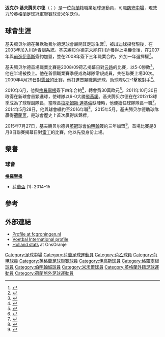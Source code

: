 {{noteTA|G1=足球|G2=英超|G3=FAcup|G4=荷蘭足球聯賽
|1=zh-hans:基夫腾贝尔德;zh-hk:基夫安比特;zh-tw:基夫騰貝爾德;
}}
{{Infobox football biography
| name          = 迈克尔·基夫腾贝尔德<br>Maikel Kieftenbeld
| image               = kieftenbeld 2014.png
| fullname            = Maikel Kieftenbeld
| birth_date         = {{Birth date and age|1990|06|26|df=yes}}
| birth_place = [[荷蘭|荷蘭]][[達爾夫森|達爾夫森]]
| height              = {{height|m=1.79}}
| position            = [[防守中場|防守中場]]
| currentclub         = [[米尔沃尔足球俱乐部|米尔沃尔]]
| clubnumber          = 16
| youthyears1         = {{0|000}}?–2003
| youthyears2         = 2003–2007
| youthyears3         = 2007–2008
| youthclubs1         = Lemelerveld
| youthclubs2         = [[川迪足球會|川迪]]
| youthclubs3         = [[前進伊高斯|前進伊高斯]]
| years1              = 2008–2010
| years2              = 2010–2015
| years3              = 2015–2021
| years4              = 2021–
| clubs1              = [[前進伊高斯|前進伊高斯]]
| clubs2              = [[格羅寧根足球會|格羅寧根]]
| clubs3              = [[伯明翰足球會|伯明翰]]
| clubs4              = [[米尔沃尔足球俱乐部|米尔沃尔]]
| caps1               = 63
| caps2               = 147
| caps3               = 170
| caps4               = 10
| goals1              = 3
| goals2              = 2
| goals3              = 5
| goals4              = 0
| nationalyears1      = 2010–2011
| nationalteam1       = [[荷蘭21歲以下國家足球隊|荷蘭U21]]
| nationalcaps1       = 5
| nationalgoals1      = 0
| club-update         = 26 January 2021 (UTC)
}}

'''迈克尔·基夫腾贝尔德'''（{{lang-nl|Maikel Kieftenbeld}}；{{bd|1990年|6月26日}}）是一位[[荷蘭|荷蘭]]籍職業足球運動員，司職[[防守中場|防守中場]]，現效力於[[英格蘭足球冠軍聯賽|英格蘭足球冠軍聯賽]]球會[[米尔沃尔足球俱乐部|米尔沃尔]]。

==球會生涯==
基夫腾贝尔德在莱默勒费尔德足球會展開其足球生涯<ref>{{cite web|url=http://drimble.nl/voetbal/eredivisie/fc-groningen/1039222/kieftenbeld-lemelerveld-op-weg-naar-fc-groningen.html|title=Kieftenbeld (Lemelerveld) op weg naar FC Groningen|work=Dalfsen Net|publisher=drimble.nl|accessdate=2011-06-10|archive-date=2012-03-25|archive-url=https://web.archive.org/web/20120325053400/http://drimble.nl/voetbal/eredivisie/fc-groningen/1039222/kieftenbeld-lemelerveld-op-weg-naar-fc-groningen.html|dead-url=no}}</ref>，被[[川迪足球會|川迪]]球探發現後，在2003年加入川迪青訓系統。基夫腾贝尔德宗未能在川迪獲得上場機會後，在2007年與[[前進伊高斯|前進伊高斯]]簽約加盟，並在2008年簽下三年職業合約，外加一年選擇權<ref>{{cite news|url=http://www.rtvoost.nl/nieuws/?id=88120|title=Maikel Kieftenbeld naar Go Ahead Eagles|date=2008-09-09|publisher=RTV Oost|accessdate=2011-06-10|archive-url=https://web.archive.org/web/20120401075131/http://www.rtvoost.nl/nieuws/?id=88120|archive-date=2012-04-01|dead-url=yes}}</ref>。

基夫腾贝尔德首場職業比賽是2008/09荷乙揭幕日對[[云路足球俱乐部|云路]]的比賽，以5-0慘敗<ref>{{cite news|url=http://www.vi.nl/Wedstrijden/Wedstrijd.htm?dbid=183200&typeofpage=84140|title=VVV-Venlo - Go Ahead Eagles (08-08-2008)|date=2008-08-08|publisher=Voetbal International|accessdate=2011-06-10|archive-date=2012-10-13|archive-url=https://web.archive.org/web/20121013034705/http://www.vi.nl/Wedstrijden/Wedstrijd.htm?dbid=183200&typeofpage=84140|dead-url=no}}</ref>，他在半場被換上。他在首個職業賽季便成為球隊常規成員，共在聯賽上場30次。2009年4月29日對[[雲登體育會|雲登]]的比賽，他打進首顆職業進球，助球隊以2-1擊敗對手<ref>{{cite news|url=http://www.vi.nl/Wedstrijden/Wedstrijd.htm?dbid=183692&typeofpage=84140|title=Go Ahead Eagles - BV Veendam (24-04-2009)|date=2009-04-24|publisher=Voetbal International|accessdate=2011-06-10|archive-date=2012-10-17|archive-url=https://web.archive.org/web/20121017231908/http://www.vi.nl/Wedstrijden/Wedstrijd.htm?dbid=183692&typeofpage=84140|dead-url=no}}</ref>。

2010年6月，他與[[格羅寧根足球會|格羅寧根]]簽下四年合約<ref>{{cite news|url=http://www.telegraaf.nl/telesport/voetbal/6986127/__Kieftenbeld_naar_FC_Groningen__.html|title=Kieftenbeld naar FC Groningen|date=2010-06-18|publisher=De Telegraaf|accessdate=2011-06-10|archive-date=2012-09-11|archive-url=https://archive.today/20120911102108/http://www.telegraaf.nl/telesport/voetbal/6986127/__Kieftenbeld_naar_FC_Groningen__.html|dead-url=no}}</ref>，轉會費30萬歐元<ref>{{cite news|url=http://www.fcgroningen.nl/home/nieuws/nieuwsbericht/artikel/fc-groningen-contracteert-ivens-en-kieftenbeld/|title=FC Groningen contracteert Ivens en Kieftenbeld|date=2010-06-17|publisher=FC Groningen|accessdate=2011-06-10|archive-date=2016-03-04|archive-url=https://web.archive.org/web/20160304083744/http://www.fcgroningen.nl/home/nieuws/nieuwsbericht/artikel/fc-groningen-contracteert-ivens-en-kieftenbeld/|dead-url=no}}</ref>。2011年10月30日取得在新球會首顆進球，使球隊以6-0大勝[[飛燕諾|飛燕諾]]。基夫腾贝尔德在在2012/13球季成為了球隊副隊長，當隊長[[拉斯姆斯·連基倫|拉斯姆斯·連基倫]]缺陣時，他便擔任球隊隊長一職<ref>{{cite news|url=http://www.voetbalzone.nl/doc.asp?uid=193175 Kieftenbeld|title=Ik vind het een eer dat ik aanvoerder van FC Groningen ben geworden'|date=2013-07-30|publisher=FC Groningen|accessdate=2015-08-08|archive-date=2016-03-04|archive-url=https://web.archive.org/web/20160304111800/http://www.voetbalzone.nl/doc.asp?uid=193175|dead-url=no}}</ref>。2014年5月28日，他與球會績約至2016年職<ref>{{cite news|url=http://www.fcgroningen.nl/home/nieuws/nieuwsbericht/artikel/contractverlenging-maikel-kieftenbeld-bij-fc-groningen/|title=Contractverlenging Maikel Kieftenbeld bij FC Groningen'|date=2014-05-28|publisher=FC Groningen|accessdate=2015-08-08|archive-date=2014-05-28|archive-url=https://archive.today/20140528100435/http://www.fcgroningen.nl/home/nieuws/nieuwsbericht/artikel/contractverlenging-maikel-kieftenbeld-bij-fc-groningen/|dead-url=no}}</ref>。2015年5月，基夫腾贝尔德助球隊贏得[[荷蘭盃|荷蘭盃]]，是球會歷史上首次贏得該錦標。

2015年7月27日，基夫腾贝尔德與[[英格蘭足球冠軍聯賽|英冠]]球會[[伯明翰足球會|伯明翰]]簽約三年加盟<ref>{{cite web |url=http://www.bcfc.com/news/article/official-blues-land-dutch-midfielder-2574821.aspx |title=Official: Blues land Dutch midfielder |publisher=Birmingham City F.C. |date=27 July 2015 |accessdate=27 July 2015 |archive-date=2015-07-27 |archive-url=https://archive.today/20150727164556/http://www.bcfc.com/news/article/official-blues-land-dutch-midfielder-2574821.aspx |dead-url=no }}</ref>，首場比賽是8月8日聯賽揭幕日對[[雷丁足球會|雷丁]]的比賽，他以先發身份上場。

==榮譽==

===球會===
'''[[格羅寧根足球會|格羅寧根]]'''
*[[荷蘭盃|荷蘭盃]] (1): 2014–15

==參考==
{{Reflist|2}}

==外部連結==
*[https://web.archive.org/web/20111006235935/http://www.fcgroningen.nl/home/eerste-elftal/selectie-staf/persoon/747/?no_cache=1&cHash=f328cb19f6 Profile at fcgroningen.nl]
* [http://www.vi.nl/spelers/carriere/maikel-kieftenbeld.htm Voetbal International profile] {{Wayback|url=http://www.vi.nl/spelers/carriere/maikel-kieftenbeld.htm |date=20150730033820 }} {{nl icon}}
*[https://web.archive.org/web/20160304094936/http://www.onsoranje.nl/team-statistieken/teams/speler/25/4f8c4269-a261f899-461125 Holland stats] at OnsOranje

{{DEFAULTSORT:Kieftenbeld, Maikel}}
[[Category:足球中場|Category:足球中場]]
[[Category:荷蘭足球運動員|Category:荷蘭足球運動員]]
[[Category:荷乙球員|Category:荷乙球員]]
[[Category:荷甲球員|Category:荷甲球員]]
[[Category:英格蘭足球聯賽球員|Category:英格蘭足球聯賽球員]]
[[Category:伊高斯球員|Category:伊高斯球員]]
[[Category:格羅寧根球員|Category:格羅寧根球員]]
[[Category:伯明翰城球員|Category:伯明翰城球員]]
[[Category:米禾爾球員|Category:米禾爾球員]]
[[Category:英格蘭外籍足球運動員|Category:英格蘭外籍足球運動員]]
[[Category:荷蘭旅外足球運動員|Category:荷蘭旅外足球運動員]]